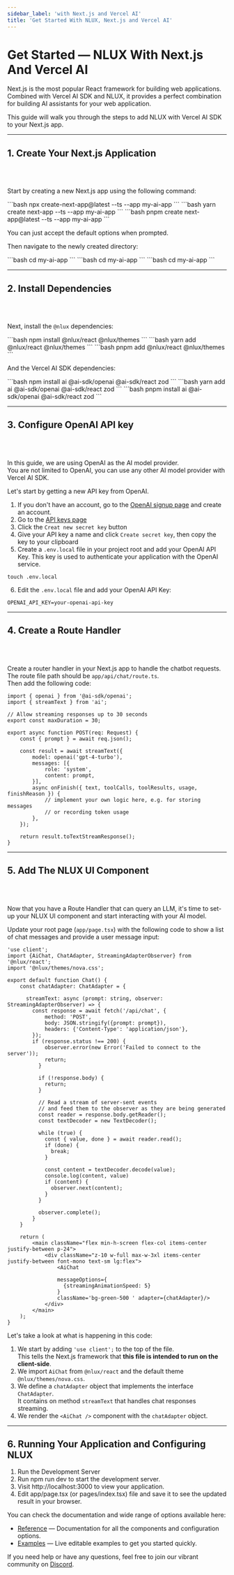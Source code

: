 ```yaml
---
sidebar_label: 'with Next.js and Vercel AI'
title: 'Get Started With NLUX, Next.js and Vercel AI'
---
```



# Get Started ― NLUX With Next.js And Vercel AI

Next.js is the most popular React framework for building web applications. Combined with Vercel AI SDK and NLUX, it
provides a perfect combination for building AI  assistants for your web application.

This guide will walk you through the steps to add NLUX with Vercel AI SDK to your Next.js app.

---

## 1. Create Your Next.js Application
<br />
<br />

Start by creating a new Next.js app using the following command:

<Tabs groupId="package" queryString>
    <TabItem value="npm" label="NPM">
        ```bash
        npx create-next-app@latest --ts --app my-ai-app
        ```
    </TabItem>
    <TabItem value="yarn" label="Yarn">
        ```bash
        yarn create next-app --ts --app my-ai-app
        ```
    </TabItem>
    <TabItem value="pnpm" label="PNPM">
        ```bash
        pnpm create next-app@latest --ts --app my-ai-app
        ```
    </TabItem>
</Tabs>

You can just accept the default options when prompted.

Then navigate to the newly created directory:

<Tabs groupId="package" queryString>
    <TabItem value="npm" label="NPM">
        ```bash
        cd my-ai-app
        ```
    </TabItem>
    <TabItem value="yarn" label="Yarn">
        ```bash
        cd my-ai-app
        ```
    </TabItem>
    <TabItem value="pnpm" label="PNPM">
        ```bash
        cd my-ai-app
        ```
    </TabItem>
</Tabs>

---

## 2. Install Dependencies
<br />
<br />

Next, install the `@nlux` dependencies:

<Tabs groupId="package" queryString>
    <TabItem value="npm" label="NPM">
        ```bash
        npm install @nlux/react @nlux/themes
        ```
    </TabItem>
    <TabItem value="yarn" label="Yarn">
        ```bash
        yarn add @nlux/react @nlux/themes
        ```
    </TabItem>
    <TabItem value="pnpm" label="PNPM">
        ```bash
        pnpm add @nlux/react @nlux/themes
        ```
    </TabItem>
</Tabs>

And the Vercel AI SDK dependencies:

<Tabs groupId="package" queryString>
    <TabItem value="npm" label="NPM">
        ```bash
        npm install ai @ai-sdk/openai @ai-sdk/react zod
        ```
    </TabItem>
    <TabItem value="yarn" label="Yarn">
        ```bash
        yarn add ai @ai-sdk/openai @ai-sdk/react zod
        ```
    </TabItem>
    <TabItem value="pnpm" label="PNPM">
        ```bash
        pnpm install ai @ai-sdk/openai @ai-sdk/react zod
        ```
    </TabItem>
</Tabs>

---

## 3. Configure OpenAI API key
<br />
<br />

In this guide, we are using OpenAI as the AI model provider.<br />
You are not limited to OpenAI, you can use any other AI model provider with Vercel AI SDK.

Let's start by getting a new API key from OpenAI.

1. If you don't have an account, go to the <a href="https://platform.openai.com/signup" target="_blank">OpenAI signup page</a> and create an account.
2. Go to the <a href="https://platform.openai.com/api-keys" target="_blank">API keys page</a>
3. Click the `Creat new secret key` button
4. Give your API key a name and click `Create secret key`, then copy the key to your clipboard
5. Create a `.env.local` file in your project root and add your OpenAI API Key. This key is used to authenticate
your application with the OpenAI service.

```
touch .env.local
```

6. Edit the `.env.local` file and add your OpenAI API Key:

```
OPENAI_API_KEY=your-openai-api-key
```

---

## 4. Create a Route Handler
<br />
<br />

Create a router handler in your Next.js app to handle the chatbot requests.<br />
The route file path should be `app/api/chat/route.ts`.<br />
Then add the following code:

```tsx
import { openai } from '@ai-sdk/openai';
import { streamText } from 'ai';

// Allow streaming responses up to 30 seconds
export const maxDuration = 30;

export async function POST(req: Request) {
    const { prompt } = await req.json();

    const result = await streamText({
        model: openai('gpt-4-turbo'),
        messages: [{
            role: 'system',
            content: prompt,
        }],
        async onFinish({ text, toolCalls, toolResults, usage, finishReason }) {
            // implement your own logic here, e.g. for storing messages
            // or recording token usage
        },
    });

    return result.toTextStreamResponse();
}
```

---

## 5. Add The NLUX UI Component
<br />
<br />

Now that you have a Route Handler that can query an LLM, it's time to set-up your NLUX UI component and
start interacting with your AI model.

Update your root page (`app/page.tsx`) with the following code to show a list of chat messages
and provide a user message input:

```tsx
'use client';
import {AiChat, ChatAdapter, StreamingAdapterObserver} from '@nlux/react';
import '@nlux/themes/nova.css';

export default function Chat() {
    const chatAdapter: ChatAdapter = { 
      
      streamText: async (prompt: string, observer: StreamingAdapterObserver) => {
        const response = await fetch('/api/chat', {
            method: 'POST',
            body: JSON.stringify({prompt: prompt}),
            headers: {'Content-Type': 'application/json'},
        });
        if (response.status !== 200) {
            observer.error(new Error('Failed to connect to the server'));
            return;
          }
      
          if (!response.body) {
            return;
          }
      
          // Read a stream of server-sent events
          // and feed them to the observer as they are being generated
          const reader = response.body.getReader();
          const textDecoder = new TextDecoder();
      
          while (true) {
            const { value, done } = await reader.read();
            if (done) {
              break;
            }
      
            const content = textDecoder.decode(value);
            console.log(content, value)
            if (content) {
              observer.next(content);
            }
          }
      
          observer.complete();
        }
    }

    return (
        <main className="flex min-h-screen flex-col items-center justify-between p-24">
            <div className="z-10 w-full max-w-3xl items-center justify-between font-mono text-sm lg:flex">
                <AiChat
                
                messageOptions={
                  {streamingAnimationSpeed: 5}
                }
                className='bg-green-500 ' adapter={chatAdapter}/>
            </div>
        </main>
    );
}
```

Let's take a look at what is happening in this code:

1. We start by adding `'use client';` to the top of the file.<br />
    This tells the Next.js framework that **this file is intended to run on the client-side**.
1. We import `AiChat` from `@nlux/react` and the default theme `@nlux/themes/nova.css`.
2. We define a `chatAdapter` object that implements the interface `ChatAdapter`.<br />
    It contains on method `streamText` that handles chat responses streaming.
3. We render the `<AiChat />` component with the `chatAdapter` object.

---

## 6. Running Your Application and Configuring NLUX

1. Run the Development Server
2. Run npm run dev to start the development server.
3. Visit http://localhost:3000 to view your application.
4. Edit app/page.tsx (or pages/index.tsx) file and save it to see the updated result in your browser.

You can check the documentation and wide range of options available here:

* [Reference](https://docs.nlkit.com/nlux/reference/overview) — Documentation for all the components and configuration options.
* [Examples](https://docs.nlkit.com/nlux/examples) — Live editable examples to get you started quickly.

If you need help or have any questions, feel free to join our vibrant community on [Discord](https://discord.gg/SRwDmZghNB).
